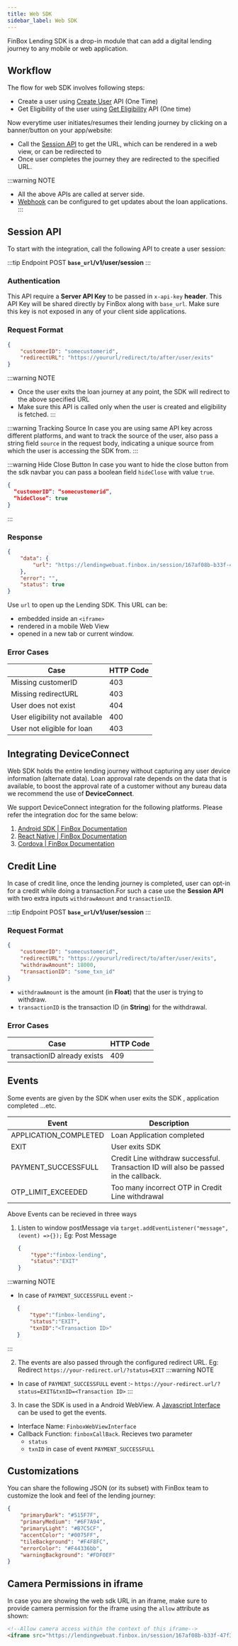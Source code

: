 ```yaml
---
title: Web SDK
sidebar_label: Web SDK
---
```



FinBox Lending SDK is a drop-in module that can add a digital lending journey to any mobile or web application.
## Workflow

The flow for web SDK involves following steps:
- Create a user using [Create User](rest-api#create-user) API (One Time)
- Get Eligibility of the user using [Get Eligibility](rest-api#get-eligibility) API (One time)

Now everytime user initiates/resumes their lending journey by clicking on a banner/button on your app/website:
- Call the [Session API](#session-api) to get the URL, which can be rendered in a web view, or can be redirected to
- Once user completes the journey they are redirected to the specified URL.

:::warning NOTE
- All the above APIs are called at server side.
- [Webhook](rest-api#webhook) can be configured to get updates about the loan applications.
:::

## Session API
To start with the integration, call the following API to create a user session:

:::tip Endpoint
POST **`base_url`/v1/user/session**
:::

### Authentication
This API require a **Server API Key** to be passed in `x-api-key` **header**. This API Key will be shared directly by FinBox along with `base_url`. Make sure this key is not exposed in any of your client side applications.

### Request Format
```json
{
    "customerID": "somecustomerid",
    "redirectURL": "https://yoururl/redirect/to/after/user/exits"
}
```

:::warning NOTE
- Once the user exits the loan journey at any point, the SDK will redirect to the above specified URL
- Make sure this API is called only when the user is created and eligibility is fetched.
:::

:::warning Tracking Source
In case you are using same API key across different platforms, and want to track the source of the user, also pass a string field `source` in the request body, indicating a unique source from which the user is accessing the SDK from.
:::

:::warning Hide Close Button
In case you want to hide the close button from the sdk navbar you can pass a boolean field `hideClose` with value `true`.
```json
{
  “customerID”: “somecustomerid”,
  “hideClose”: true
}
```
:::

### Response
```json
{
    "data": {
        "url": "https://lendingwebuat.finbox.in/session/167af08b-b33f-47f3"
    },
    "error": "",
    "status": true
}
```
Use `url` to open up the Lending SDK. This URL can be:
- embedded inside an `<iframe>`
- rendered in a mobile Web View
- opened in a new tab or current window.

### Error Cases
| Case | HTTP Code |
| - | - |
| Missing customerID | 403 |
| Missing redirectURL | 403 |
| User does not exist | 404 |
| User eligibility not available | 400 |
| User not eligible for loan | 403 |

## Integrating DeviceConnect

Web SDK holds the entire lending journey without capturing any user device information (alternate data). Loan approval rate depends on the data that is available, to boost the approval rate of a customer without any bureau data we recommend the use of **DeviceConnect**. 

We support DeviceConnect integration for the following platforms. Please refer the integration doc for the same below:
1. [Android SDK | FinBox Documentation](/device-connect/android)
2. [React Native | FinBox Documentation](/device-connect/react-native)
3. [Cordova | FinBox Documentation](/device-connect/cordova)

## Credit Line
In case of credit line, once the lending journey is completed, user can opt-in for a credit while doing a transaction.For such a case use the **Session API** with two extra inputs `withdrawAmount` and `transactionID`.

:::tip Endpoint
POST **`base_url`/v1/user/session**
:::

### Request Format
```json
{
    "customerID": "somecustomerid",
    "redirectURL": "https://yoururl/redirect/to/after/user/exits",
    "withdrawAmount": 18000,
    "transactionID": "some_txn_id"
}
```
- `withdrawAmount` is the amount (in **Float**) that the user is trying to withdraw.
- `transactionID` is the transaction ID (in **String**) for the withdrawal.

### Error Cases
| Case | HTTP Code |
| - | - |
| transactionID already exists | 409 |

## Events

Some events are given by the SDK when user exits the SDK , application completed ...etc.

| Event | Description |
| - | - |
| APPLICATION_COMPLETED | Loan Application completed |
| EXIT | User exits SDK |
| PAYMENT_SUCCESSFULL | Credit Line withdraw successful. Transaction ID will also be passed in the callback.|
| OTP_LIMIT_EXCEEDED | Too many incorrect OTP in Credit Line withdrawal |

Above Events can be recieved in three ways

1. Listen to window postMessage via `target.addEventListener("message", (event) =>{});`
   Eg: Post Message
   ```json
   {
       "type":"finbox-lending",
       "status":"EXIT"
   }
   ```
:::warning NOTE
- In case of `PAYMENT_SUCCESSFULL` event :-

```json
   {
       "type":"finbox-lending",
       "status":"EXIT",
       "txnID":"<Transaction ID>"
   }
```
:::

2. The events are also passed through the configured redirect URL.
   Eg: Redirect
   `https://your-redirect.url/?status=EXIT`
:::warning NOTE
- In case of `PAYMENT_SUCCESSFULL` event :-
`https://your-redirect.url/?status=EXIT&txnID=<Transaction ID>`
:::

3. In case the SDK is used in a Android WebView. A [Javascript Interface](https://developer.android.com/guide/webapps/webview#UsingJavaScript) can be used to get the events.
- Interface Name: `FinboxWebViewInterface`
- Callback Function: `finboxCallBack`. Recieves two parameter
    - `status`
    - `txnID` in case of event `PAYMENT_SUCCESSFULL` 

## Customizations

You can share the following JSON (or its subset) with FinBox team to customize the look and feel of the lending journey:
```json
{
    "primaryDark": "#515F7F",
    "primaryMedium": "#6F7A94",
    "primaryLight": "#B7C5CF",
    "accentColor": "#0075FF",
    "tileBackground": "#F4F8FC",
    "errorColor": "#F44336bb",
    "warningBackground": "#FDF0EF"
}
```

## Camera Permissions in iframe

In case you are showing the web sdk URL in an iframe, make sure to provide camera permission for the iframe using the `allow` attribute as shown:
```html
<!--Allow camera access within the context of this iframe-->
<iframe src="https://lendingwebuat.finbox.in/session/167af08b-b33f-47f3" allow="camera"></iframe>
```
